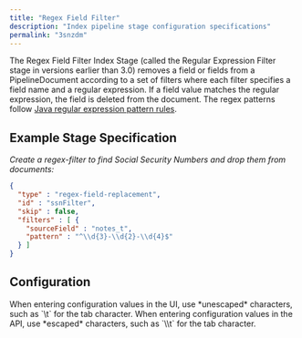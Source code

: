 ```yaml
---
title: "Regex Field Filter"
description: "Index pipeline stage configuration specifications"
permalink: "3snzdm"
---
```


The Regex Field Filter Index Stage (called the Regular Expression Filter stage in versions earlier than 3.0) removes a field or fields from a PipelineDocument according to a set of filters where each filter specifies a field name and a regular expression. If a field value matches the regular expression, the field is deleted from the document. The regex patterns follow [Java regular expression pattern rules](http://docs.oracle.com/javase/8/docs/api/java/util/regex/Pattern.html).

## Example Stage Specification

*Create a regex-filter to find Social Security Numbers and drop them from documents:*

```json
{
  "type" : "regex-field-replacement",
  "id" : "ssnFilter",
  "skip" : false,
  "filters" : [ {
    "sourceField" : "notes_t",
    "pattern" : "^\\d{3}-\\d{2}-\\d{4}$"
  } ]
}
```

## Configuration

<Tip>
When entering configuration values in the UI, use *unescaped* characters, such as `\t` for the tab character. When entering configuration values in the API, use *escaped* characters, such as `\\t` for the tab character.
</Tip>


<SchemaParamFields schema={schema}/>